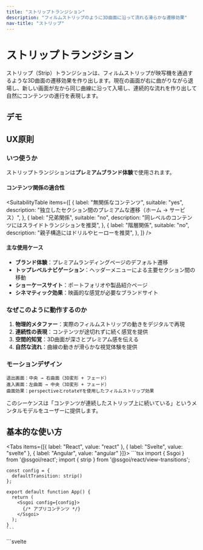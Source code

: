 ```yaml
---
title: "ストリップトランジション"
description: "フィルムストリップのように3D曲面に沿って流れる滑らかな遷移効果"
nav-title: "ストリップ"
---
```


# ストリップトランジション

ストリップ（Strip）トランジションは、フィルムストリップが映写機を通過するような3D曲面の遷移効果を作り出します。現在の画面が右に曲がりながら退場し、新しい画面が左から同じ曲線に沿って入場し、連続的な流れを作り出して自然にコンテンツの進行を表現します。

## デモ

<ViewTransitionDemo type="strip" />

## UX原則

### いつ使うか

ストリップトランジションは**プレミアムブランド体験**で使用されます。

#### コンテンツ関係の適合性

<SuitabilityTable
  items={[
    {
      label: "無関係なコンテンツ",
      suitable: "yes",
      description: "独立したセクション間のプレミアムな遷移（ホーム → サービス）",
    },
    {
      label: "兄弟関係",
      suitable: "no",
      description: "同レベルのコンテンツにはスライドトランジションを推奨",
    },
    {
      label: "階層関係",
      suitable: "no",
      description: "親子構造にはドリルやヒーローを推奨",
    },
  ]}
/>

#### 主な使用ケース

- **ブランド体験**：プレミアムランディングページのデフォルト遷移
- **トップレベルナビゲーション**：ヘッダーメニューによる主要セクション間の移動
- **ショーケースサイト**：ポートフォリオや製品紹介ページ
- **シネマティック効果**：映画的な感覚が必要なブランドサイト

### なぜこのように動作するのか

1. **物理的メタファー**：実際のフィルムストリップの動きをデジタルで再現
2. **連続性の表現**：コンテンツが途切れずに続く感覚を提供
3. **空間的知覚**：3D曲面が深さとプレミアム感を伝える
4. **自然な流れ**：曲線の動きが滑らかな視覚体験を提供

### モーションデザイン

```
退出画面：中央 → 右曲面（3D変形 + フェード）
進入画面：左曲面 → 中央（3D変形 + フェード）
曲面効果：perspectiveとrotateYを使用したフィルムストリップ効果
```

このシーケンスは「コンテンツが連続したストリップ上に続いている」というメンタルモデルをユーザーに提供します。

## 基本的な使い方

<Tabs items={[{ label: "React", value: "react" }, { label: "Svelte", value: "svelte" }, { label: "Angular", value: "angular" }]}>
  <TabPanel value="react">
    ```tsx
    import { Ssgoi } from '@ssgoi/react';
    import { strip } from '@ssgoi/react/view-transitions';

    const config = {
      defaultTransition: strip()
    };

    export default function App() {
      return (
        <Ssgoi config={config}>
          {/* アプリコンテンツ */}
        </Ssgoi>
      );
    }
    ```

  </TabPanel>
  <TabPanel value="svelte">
    ```svelte
    <script>
      import { Ssgoi } from '@ssgoi/svelte';
      import { strip } from '@ssgoi/svelte/view-transitions';

      const config = {
        defaultTransition: strip()
      };
    </script>

    <Ssgoi {config}>
      <slot />
    </Ssgoi>
    ```

  </TabPanel>
  <TabPanel value="angular">
    ```typescript
    import { Component } from "@angular/core";
    import { RouterOutlet } from "@angular/router";
    import { Ssgoi } from "@ssgoi/angular";
    import { strip } from "@ssgoi/angular/view-transitions";
    import type { SsgoiConfig } from "@ssgoi/angular";

    @Component({
      selector: "app-root",
      standalone: true,
      imports: [RouterOutlet, Ssgoi],
      template: `
        <div
          ssgoi
          [config]="ssgoiConfig"
          style="position: relative; min-height: 100vh;"
        >
          <router-outlet />
        </div>
      `
    })
    export class AppComponent {
      ssgoiConfig: SsgoiConfig = {
        defaultTransition: strip()
      };
    }
    ```
  </TabPanel>
</Tabs>
  


## 実践的な例

### 基本的な使い方（推奨）

ストリップトランジションはデフォルト値での使用を推奨します：

<Tabs items={[{ label: "React", value: "react" }, { label: "Svelte", value: "svelte" }, { label: "Angular", value: "angular" }]}>
  <TabPanel value="react">
    ```tsx
    const config = {
      defaultTransition: strip()  // デフォルト値の使用を推奨
    };
    ```
  </TabPanel>
  <TabPanel value="svelte">
    ```svelte
    <script>
      const config = {
        defaultTransition: strip()  // デフォルト値の使用を推奨
      };
    </script>
    ```
  </TabPanel>
  <TabPanel value="angular">
    ```typescript
    import { Component } from "@angular/core";
    import { Ssgoi } from "@ssgoi/angular";
    import { strip } from "@ssgoi/angular/view-transitions";
    import type { SsgoiConfig } from "@ssgoi/angular";

    @Component({
      selector: "app-root",
      standalone: true,
      imports: [Ssgoi],
      template: `
        <div ssgoi [config]="ssgoiConfig">
          <!-- App content -->
        </div>
      `
    })
    export class AppComponent {
      ssgoiConfig: SsgoiConfig = {
        defaultTransition: strip()  // Recommended to use defaults
      };
    }
    ```
  </TabPanel>
</Tabs>
  


### 特定ルートへの適用

トップレベルナビゲーションに適用：

<Tabs items={[{ label: "React", value: "react" }, { label: "Svelte", value: "svelte" }, { label: "Angular", value: "angular" }]}>
  <TabPanel value="react">
    ```tsx
    const config = {
      transitions: [
        {
          from: '/home',
          to: '/about',
          transition: strip(),
          symmetric: true
        },
        {
          from: '/home',
          to: '/services',
          transition: strip(),
          symmetric: true
        }
      ]
    };
    ```
  </TabPanel>
  <TabPanel value="svelte">
    ```svelte
    <script>
      const config = {
        transitions: [
          {
            from: '/home',
            to: '/about',
            transition: strip(),
            symmetric: true
          },
          {
            from: '/home',
            to: '/services',
            transition: strip(),
            symmetric: true
          }
        ]
      };
    </script>
    ```
  </TabPanel>
  <TabPanel value="angular">
    ```typescript
    import { Component } from "@angular/core";
    import { Ssgoi } from "@ssgoi/angular";
    import { strip } from "@ssgoi/angular/view-transitions";
    import type { SsgoiConfig } from "@ssgoi/angular";

    @Component({
      selector: "app-root",
      standalone: true,
      imports: [Ssgoi],
      template: `
        <div ssgoi [config]="ssgoiConfig">
          <!-- App content -->
        </div>
      `
    })
    export class AppComponent {
      ssgoiConfig: SsgoiConfig = {
        transitions: [
          {
            from: '/home',
            to: '/about',
            transition: strip(),
            symmetric: true
          },
          {
            from: '/home',
            to: '/services',
            transition: strip(),
            symmetric: true
          }
        ]
      };
    }
    ```
  </TabPanel>
</Tabs>
  


## アクセシビリティ

- `prefers-reduced-motion`設定時に自動的に3D効果を最小化
- スクリーンリーダーは遷移中もコンテンツの変更を正しく認識
- キーボードナビゲーションと完全に互換

## ベストプラクティス

### ✅ すべきこと

- ランディングページのデフォルトトランジションとして使用
- トップレベルナビゲーション（ヘッダーメニュー）に適用
- プレミアムブランド体験を提供する時
- ポートフォリオやショーケースサイト
- **ページ背景を透明に設定**（遷移効果がより美しく表現される）

### ❌ すべきでないこと

- 兄弟コンテンツにはスライドトランジションを使用
- 階層ナビゲーションにはドリルやヒーローを使用
- ギャラリー内部のナビゲーションには不適切（スライド推奨）
- オプション調整よりデフォルト値の使用を推奨

## 💡 デザインのヒント

ストリップトランジションで最高の視覚効果を得るために：

```css
/* 各ページの背景を透明に設定 */
.page-content {
  background: transparent;
}

/* レイアウトコンポーネントに統一背景を適用 */
.layout-wrapper {
  background: linear-gradient(to bottom right, #fef3e9, #fce7f3);
}
```

このようにすることで、ページ遷移時にフィルムストリップが動くような効果がより自然で滑らかに表現されます。
